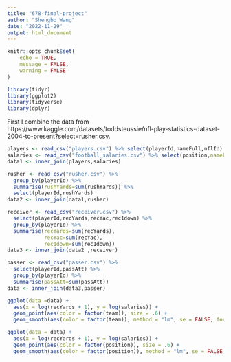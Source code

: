 ```yaml
---
title: "678-final-project"
author: "Shengbo Wang"
date: "2022-11-29"
output: html_document
---
```


```r
knitr::opts_chunk$set(
	echo = TRUE,
	message = FALSE,
	warning = FALSE
)
```

```r
library(tidyr)
library(ggplot2)
library(tidyverse)
library(dplyr)
```

First I combine the data from https://www.kaggle.com/datasets/toddsteussie/nfl-play-statistics-dataset-2004-to-present?select=rusher.csv.

```r
players <- read_csv("players.csv") %>% select(playerId,nameFull,nflId)
salaries <- read_csv("football_salaries.csv") %>% select(position,nameFull=player,team,salaries=avg_year)
data1 <- inner_join(players,salaries)
```


```r
rusher <- read_csv("rusher.csv") %>%
  group_by(playerId) %>%
  summarise(rushYards=sum(rushYards)) %>% 
  select(playerId,rushYards)
data2 <- inner_join(data1,rusher)

receiver <- read_csv("receiver.csv") %>% 
  select(playerId,recYards,recYac,rec1down) %>% 
  group_by(playerId) %>% 
  summarise(recYards=sum(recYards),
            recYac=sum(recYac),
            rec1down=sum(rec1down))
data3 <- inner_join(data2 ,receiver)

passer <- read_csv("passer.csv") %>% 
  select(playerId,passAtt) %>% 
  group_by(playerId) %>% 
  summarise(passAtt=sum(passAtt))
data <- inner_join(data3,passer)


```

```r
ggplot(data =data) + 
  aes(x = log(recYards + 1), y = log(salaries)) + 
  geom_point(aes(color = factor(team)), size = .6) + 
  geom_smooth(aes(color = factor(team)), method = "lm", se = FALSE, formula = 'y ~ x')
```

```r
ggplot(data = data) + 
  aes(x = log(recYards + 1), y = log(salaries)) + 
  geom_point(aes(color = factor(position)), size = .6) + 
  geom_smooth(aes(color = factor(position)), method = "lm", se = FALSE, formula = 'y ~ x')
```
